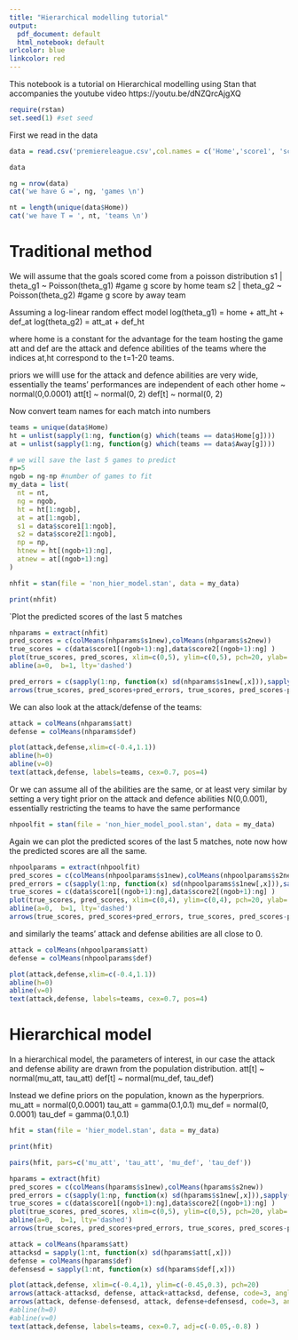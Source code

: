 ```yaml
---
title: "Hierarchical modelling tutorial"
output:
  pdf_document: default
  html_notebook: default
urlcolor: blue
linkcolor: red
---
```


This notebook is a tutorial on Hierarchical modelling using Stan that accompanies the youtube video https://youtu.be/dNZQrcAjgXQ

```r
require(rstan)
set.seed(1) #set seed 
```

First we read in the data
```r
data = read.csv('premiereleague.csv',col.names = c('Home','score1', 'score2', 'Away'), stringsAsFactors = FALSE)
```

```r
data
```

```r
ng = nrow(data)
cat('we have G =', ng, 'games \n')
```

```r
nt = length(unique(data$Home))
cat('we have T = ', nt, 'teams \n')
```

# Traditional method 

We will assume that the goals scored come from a poisson distribution
s1 | theta_g1 ~ Poisson(theta_g1)  #game g score by home team
s2 | theta_g2 ~ Poisson(theta_g2)  #game g score by away team

Assuming a log-linear random effect model
log(theta_g1) = home + att_ht + def_at
log(theta_g2) = att_at + def_ht

where home is a constant for the advantage for the team hosting the game
att and def are the attack and defence abilities of the teams where the indices at,ht correspond to the t=1-20 teams. 

priors we willl use for the attack and defence abilities are very wide, essentially the teams' performances are independent of each other
home ~ normal(0,0.0001)
att[t] ~ normal(0, 2)
def[t] ~ normal(0, 2)

Now convert team names for each match into numbers
```r
teams = unique(data$Home)
ht = unlist(sapply(1:ng, function(g) which(teams == data$Home[g])))
at = unlist(sapply(1:ng, function(g) which(teams == data$Away[g])))
```

```r
# we will save the last 5 games to predict
np=5
ngob = ng-np #number of games to fit
my_data = list(
  nt = nt, 
  ng = ngob,
  ht = ht[1:ngob], 
  at = at[1:ngob], 
  s1 = data$score1[1:ngob],
  s2 = data$score2[1:ngob],
  np = np,
  htnew = ht[(ngob+1):ng],
  atnew = at[(ngob+1):ng]
)
```

```r
nhfit = stan(file = 'non_hier_model.stan', data = my_data)
```
```r
print(nhfit)
```
`Plot the predicted scores of the last 5 matches
```r
nhparams = extract(nhfit)
pred_scores = c(colMeans(nhparams$s1new),colMeans(nhparams$s2new))
true_scores = c(data$score1[(ngob+1):ng],data$score2[(ngob+1):ng] )
plot(true_scores, pred_scores, xlim=c(0,5), ylim=c(0,5), pch=20, ylab='predicted scores', xlab='true scores')
abline(a=0,  b=1, lty='dashed')

pred_errors = c(sapply(1:np, function(x) sd(nhparams$s1new[,x])),sapply(1:np, function(x) sd(nhparams$s1new[,x])))
arrows(true_scores, pred_scores+pred_errors, true_scores, pred_scores-pred_errors, length = 0.05, angle = 90, code = 3, col=rgb(0,0,0,0.3))
```

We can also look at the attack/defense of the teams:
```r
attack = colMeans(nhparams$att)
defense = colMeans(nhparams$def)

plot(attack,defense,xlim=c(-0.4,1.1))
abline(h=0)
abline(v=0)
text(attack,defense, labels=teams, cex=0.7, pos=4)
```



Or we can assume all of the abilities are the same, or at least very similar by setting a very tight prior on the attack and defence abilities N(0,0.001), essentially restricting the teams to have the same performance 

```r
nhpoolfit = stan(file = 'non_hier_model_pool.stan', data = my_data)
```

Again we can plot the predicted scores of the last 5 matches, note now how the predicted scores are all the same.
```r
nhpoolparams = extract(nhpoolfit)
pred_scores = c(colMeans(nhpoolparams$s1new),colMeans(nhpoolparams$s2new))
pred_errors = c(sapply(1:np, function(x) sd(nhpoolparams$s1new[,x])),sapply(1:np, function(x) sd(nhpoolparams$s1new[,x])))
true_scores = c(data$score1[(ngob+1):ng],data$score2[(ngob+1):ng] )
plot(true_scores, pred_scores, xlim=c(0,4), ylim=c(0,4), pch=20, ylab='predicted scores', xlab='true scores')
abline(a=0,  b=1, lty='dashed')
arrows(true_scores, pred_scores+pred_errors, true_scores, pred_scores-pred_errors, length = 0.05, angle = 90, code = 3)
```

and similarly the teams' attack and defense abilities are all close to 0.
```r
attack = colMeans(nhpoolparams$att)
defense = colMeans(nhpoolparams$def)

plot(attack,defense,xlim=c(-0.4,1.1))
abline(h=0)
abline(v=0)
text(attack,defense, labels=teams, cex=0.7, pos=4)
```

# Hierarchical model
In a hierarchical model, the parameters of interest, in our case the attack and defense ability are drawn from the population distribution. 
att[t] ~ normal(mu_att, tau_att)
def[t] ~ normal(mu_def, tau_def)

Instead we define priors on the population, known as the hyperpriors.
mu_att = normal(0,0.0001)
tau_att = gamma(0.1,0.1)
mu_def = normal(0, 0.0001)
tau_def = gamma(0.1,0.1)

```r
hfit = stan(file = 'hier_model.stan', data = my_data)
```

```r
print(hfit)
```

```r
pairs(hfit, pars=c('mu_att', 'tau_att', 'mu_def', 'tau_def'))
```

```r
hparams = extract(hfit)
pred_scores = c(colMeans(hparams$s1new),colMeans(hparams$s2new))
pred_errors = c(sapply(1:np, function(x) sd(hparams$s1new[,x])),sapply(1:np, function(x) sd(hparams$s1new[,x])))
true_scores = c(data$score1[(ngob+1):ng],data$score2[(ngob+1):ng] )
plot(true_scores, pred_scores, xlim=c(0,5), ylim=c(0,5), pch=20, ylab='predicted scores', xlab='true scores')
abline(a=0,  b=1, lty='dashed')
arrows(true_scores, pred_scores+pred_errors, true_scores, pred_scores-pred_errors, length = 0.05, angle = 90, code = 3, rgb(0,0,0,0.3))
```


```r
attack = colMeans(hparams$att)
attacksd = sapply(1:nt, function(x) sd(hparams$att[,x]))
defense = colMeans(hparams$def)
defensesd = sapply(1:nt, function(x) sd(hparams$def[,x]))

plot(attack,defense, xlim=c(-0.4,1), ylim=c(-0.45,0.3), pch=20)
arrows(attack-attacksd, defense, attack+attacksd, defense, code=3, angle = 90, length = 0.04, col=rgb(0,0,0,0.2))
arrows(attack, defense-defensesd, attack, defense+defensesd, code=3, angle = 90, length = 0.04,col=rgb(0,0,0,0.2))
#abline(h=0)
#abline(v=0)
text(attack,defense, labels=teams, cex=0.7, adj=c(-0.05,-0.8) )
```













